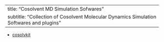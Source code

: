 
---
title: "Cosolvent MD Simulation Sofwares"
subtitle: "Collection of Cosolvent Molecular Dynamics Simulation Softwares and plugins"
---

* [cosolvkit](https://github.com/forlilab/cosolvkit){target="_blank"}






